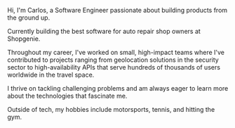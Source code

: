 
Hi, I'm Carlos, a Software Engineer passionate about building products from the ground up.

Currently building the best software for auto repair shop owners at <Link href="https://www.shopgenie.io/" className="transition-colors duration-300 ease-in-out hover:text-main-accent underline" target="_blank" rel="noopener noreferrer">Shopgenie</Link>.

Throughout my career, I've worked on small, high-impact teams where
I've contributed to projects ranging from geolocation solutions in the security sector to high-availability APIs
that serve hundreds of thousands of users worldwide in the travel space.

I thrive on tackling challenging problems and am always eager to learn more about the technologies that fascinate me.

Outside of tech, my hobbies include motorsports, tennis, and hitting the gym.

<AboutIntro imageSrc="/carlosguso.jpeg" imageAlt="Carlos Gutierrez" />
